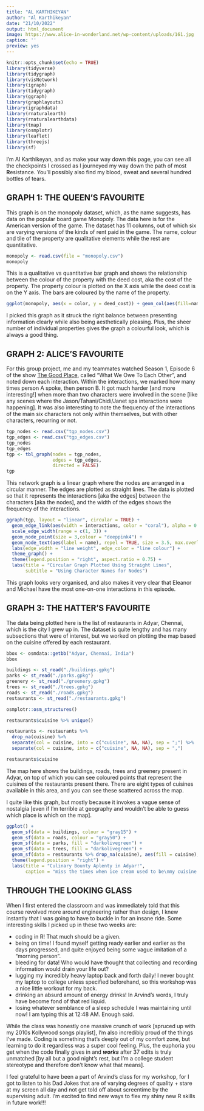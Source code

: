 ```yaml
---
title: "AL KARTHIKEYAN"
author: "Al Karthikeyan"
date: "21/10/2022"
output: html_document
image: https://www.alice-in-wonderland.net/wp-content/uploads/161.jpg
caption: ''
preview: yes
---
```


```r
knitr::opts_chunk$set(echo = TRUE)
library(tidyverse)
library(tidygraph)
library(visNetwork)
library(igraph)
library(tidygraph)
library(ggraph)
library(graphlayouts)
library(igraphdata)
library(rnaturalearth)
library(rnaturalearthdata)
library(tmap)
library(osmplotr)
library(leaflet)
library(threejs)
library(sf)
```


I'm Al Karthikeyan, and as make your way down this page, you can see all the checkpoints I crossed as I journeyed my way down the path of most **R**esistance. You'll possibly also find my blood, sweat and several hundred bottles of tears.

<!--more-->


## GRAPH 1: THE QUEEN'S FAVOURITE

This graph is on the monopoly dataset, which, as the name suggests, has data on the popular board game Monopoly. The data here is for the American version of the game. The dataset has 11 columns, out of which six are varying versions of the kinds of rent paid in the game. The name, colour and tile of the property are qualitative elements while the rest are quantitative.


```r
monopoly <- read.csv(file = "monopoly.csv")
monopoly
```

This is a qualitative vs quantitative bar graph and shows the relationship between the colour of the property with the deed cost, aka the cost of the property. The property colour is plotted on the X axis while the deed cost is on the Y axis. The bars are coloured by the name of the property.



```r
ggplot(monopoly, aes(x = color, y = deed_cost)) + geom_col(aes(fill=name)) + ggtitle(label = "Color Vs Deed Cost", subtitle = "Plotted as a Bar Graph")

```


I picked this graph as it struck the right balance between presenting information clearly while also being aesthetically pleasing. Plus, the sheer number of individual properties gives the graph a colourful look, which is always a good thing.

## GRAPH 2: ALICE'S FAVOURITE

For this group project, me and my teammates watched Season 1, Episode 6 of the show [The Good Place](https://www.imdb.com/title/tt4955642/mediaindex), called "What We Owe To Each Other", and noted down each interaction. Within the interactions, we marked how many times person A spoke, then person B. It got much harder [and more interesting!] when more than two characters were involved in the scene [like any scenes where the Jason/Tahani/Chidi/Janet spa interactions were happening]. It was also interesting to note the frequency of the interactions of the main six characters not only within themselves, but with other characters, recurring or not. 

```r
tgp_nodes <- read.csv("tgp_nodes.csv")
tgp_edges <- read.csv("tgp_edges.csv")
tgp_nodes
tgp_edges
tgp <- tbl_graph(nodes = tgp_nodes, 
                 edges = tgp_edges,
                 directed = FALSE)
tgp
```

This network graph is a linear graph where the nodes are arranged in a circular manner. The edges are plotted as straight lines. The data is plotted so that it represents the interactions [aka the edges] between the characters [aka the nodes], and the width of the edges shows the frequency of the interactions. 



```r
ggraph(tgp, layout = "linear", circular = TRUE) + 
  geom_edge_link(aes(width = interactions, color = "coral"), alpha = 0.5) + 
  scale_edge_width(range = c(1, 3)) +
  geom_node_point(size = 3,colour = "deeppink4") + 
  geom_node_text(aes(label = name), repel = TRUE, size = 3.5, max.overlaps = 20) +
  labs(edge_width = "line weight", edge_color = "line colour") +
  theme_graph() +
  theme(legend.position = "right", aspect.ratio = 0.75) +
  labs(title = "Circular Graph Plotted Using Straight Lines",
       subtitle = "Using Character Names for Nodes")
```


This graph looks very organised, and also makes it very clear that Eleanor and Michael have the most one-on-one interactions in this episode.

## GRAPH 3: THE HATTER'S FAVOURITE

The data being plotted here is the list of restaurants in Adyar, Chennai, which is the city I grew up in. The dataset is quite lengthy and has many subsections that were of interest, but we worked on plotting the map based on the cuisine offered by each restaurant.

```r
bbox <- osmdata::getbb("Adyar, Chennai, India")
bbox

buildings <- st_read("./buildings.gpkg")
parks <- st_read("./parks.gpkg")
greenery <- st_read("./greenery.gpkg")
trees <- st_read("./trees.gpkg")
roads <- st_read("./roads.gpkg")
restaurants <- st_read("./restaurants.gpkg")

osmplotr::osm_structures()

restaurants$cuisine %>% unique()

restaurants <- restaurants %>% 
  drop_na(cuisine) %>%
  separate(col = cuisine, into = c("cuisine", NA, NA), sep = ";") %>% 
  separate(col = cuisine, into = c("cuisine", NA, NA), sep = ",")

restaurants$cuisine

```

The map here shows the buildings, roads, trees and greenery present in Adyar, on top of which you can see coloured points that represent the cuisines of the restaurants present there. There are eight types of cuisines available in this area, and you can see these scattered across the map.

I quite like this graph, but mostly because it invokes a vague sense of nostalgia [even if I'm terrible at geography and wouldn't be able to guess which place is which on the map].

```r
ggplot() +
  geom_sf(data = buildings, colour = "gray15") +
  geom_sf(data = roads, colour = "gray50") +
  geom_sf(data = parks, fill = "darkolivegreen") +
  geom_sf(data = trees, fill = "darkolivegreen") +
  geom_sf(data = restaurants %>% drop_na(cuisine), aes(fill = cuisine), colour = "black", shape = 21, size = 3) +
  theme(legend.position = "right") +
  labs(title = "Culinary Bounty Aplenty in Adyar!",
       caption = "miss the times when ice cream used to be\nmy cuisine of choice for breakfast,\n lunch and dinner")

```

## THROUGH THE LOOKING GLASS

When I first entered the classroom and was immediately told that this course revolved more around engineering rather than design, I knew instantly that I was going to have to buckle in for an insane ride. Some interesting skills I picked up in these two weeks are:

* coding in R! That much should be a given.
* being on time! I found myself getting ready earlier and earlier as the days progressed, and quite enjoyed being some vague imitation of a "morning person".
* bleeding for data! Who would have thought that collecting and recording information would drain your life out? 
* lugging my incredibly heavy laptop back and forth daily! I never bought my laptop to college unless specified beforehand, so this workshop was a nice little workout for my back.
* drinking an absurd amount of energy drinks! In Arvind's words, I truly have become fond of that red liquid.
* losing whatever semblance of a sleep schedule I was maintaining until now! I am typing this at 12:48 AM. Enough said.

While the class was honestly one massive crunch of work [spruced up with my 2010s Kollywood songs playlist], I'm also incredibly proud of the things I've made. Coding is something that's deeply out of my comfort zone, but learning to do it regardless was a super cool feeling. Plus, the euphoria you get when the code finally gives in and ***works*** after 37 edits is truly unmatched [by all but a good night's rest, but I'm a college student stereotype and therefore don't know what that means]. 

I feel grateful to have been a part of Arvind's class for my workshop, for I got to listen to his Dad Jokes that are of varying degrees of quality + stare at my screen all day and not get told off about screentime by the supervising adult. I'm excited to find new ways to flex my shiny new R skills in future work!!!


